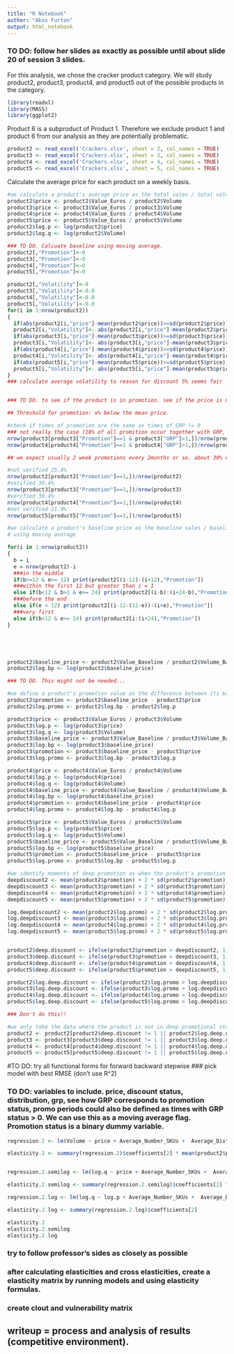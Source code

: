 ```yaml
---
title: "R Notebook"
author: "Akos Furton"
output: html_notebook
---
```


### TO DO: follow her slides as exactly as possible until about slide 20 of session 3 slides.

For this analysis, we chose the cracker product category. We will study product2, product3, product4, and product5 out of the possible products in the category.

```r
library(readxl)
library(MASS)
library(ggplot2)
```

Product 6 is a subproduct of Product 1. Therefore we exclude product 1 and product 6 from our analysis as they are potentially problematic.

```r
product2 <- read_excel('Crackers.xlsx', sheet = 2, col_names = TRUE)
product3 <- read_excel('Crackers.xlsx', sheet = 3, col_names = TRUE)
product4 <- read_excel('Crackers.xlsx', sheet = 4, col_names = TRUE)
product5 <- read_excel('Crackers.xlsx', sheet = 5, col_names = TRUE)
```

Calculate the average price for each product on a weekly basis.
```r
#we calculate a product's average price as the total sales / total volume sold
product2$price <- product2$Value_Euros / product2$Volume
product3$price <- product3$Value_Euros / product3$Volume
product4$price <- product4$Value_Euros / product4$Volume
product5$price <- product5$Value_Euros / product5$Volume
product2$log.p <- log(product2$price)
product2$log.q <- log(product2$Volume)

### TO DO. Calcuate baseline using moving average. 
product2[,"Promotion"]<-0
product3[,"Promotion"]<-0
product4[,"Promotion"]<-0
product5[,"Promotion"]<-0

product2[,"Volatility"]<-0
product3[,"Volatility"]<-0.0
product4[,"Volatility"]<-0.0
product5[,"Volatility"]<-0.0
for(i in 1:nrow(product2))
{
  if(abs(product2[i,"price"]-mean(product2$price))>=sd(product2$price)) product2[i,"Promotion"]<-1
  product2[i,"Volatility"]<- abs(product2[i,"price"]-mean(product2$price))/product2[i,"price"]
  if(abs(product3[i,"price"]-mean(product3$price))>=sd(product3$price)) product3[i,"Promotion"]<-1
  product3[i,"Volatility"]<- abs(product3[i,"price"]-mean(product3$price))/product3[i,"price"]
  if(abs(product4[i,"price"]-mean(product4$price))>=sd(product4$price)) product4[i,"Promotion"]<-1
  product4[i,"Volatility"]<- abs(product4[i,"price"]-mean(product4$price))/product4[i,"price"]
  if(abs(product5[i,"price"]-mean(product5$price))>=sd(product5$price)) product5[i,"Promotion"]<-1
  product5[i,"Volatility"]<- abs(product5[i,"price"]-mean(product5$price))/product5[i,"price"]
}
### calculate average volatility to reason for discount 5% seems fair


### TO DO. to see if the product is in promotion. see if the price is more than 1sd away from the mean price. see if the volume is more than 1sd away from the mean volume. (also look at volume one period later) also graph the product sales and prices over time to visually inspect jumps.

## Threshold for promotion: x% below the mean price.

#check if times of promotion are the same as times of GRP != 0
### not really the case (18% of all promition occur together with GRP, 25% for product4)
nrow(product3[product3["Promotion"]==1 & product3["GRP"]>1,])/nrow(product3[product3["Promotion"]==1,])
nrow(product4[product4["Promotion"]==1 & product4["GRP"]>1,])/nrow(product4[product4["Promotion"]==1,])

## we expect usually 2 week promotions every 2months or so. about 30% of the time we expect the product to be in promotion state.

#not verified 25.4%
nrow(product2[product2["Promotion"]==1,])/nrow(product2)
#verified 30.4%
nrow(product3[product3["Promotion"]==1,])/nrow(product3)
#verified 30.4%
nrow(product4[product4["Promotion"]==1,])/nrow(product4)
#not verified 21.9%
nrow(product5[product5["Promotion"]==1,])/nrow(product5)

#we calculate a product's baseline price as the baseline sales / baseline volume
# using moving average

for(i in 1:nrow(product2))
{
  b = i
  e = nrow(product2)-i
  ###in the middle
  if(b>=12 & e>= 12) print(product2[(i-12):(i+12),"Promotion"])
  ###within the first 12 but greater than i = 1
  else if(b<12 & b>1 & e>= 24) print(product2[(i-b):(i+24-b),"Promotion"])
  ###before the end
  else if(e < 12) print(product2[(i-12-(12-e)):(i+e),"Promotion"])
  ###very first
  else if(b<12 & e>= 24) print(product2[i:(i+24),"Promotion"])
}





product2$baseline_price <- product2$Value_Baseline / product2$Volume_Baseline
product2$log.bp <- log(product2$baseline_price)

### TO DO. This might not be needed...

#we define a product's promotion value as the difference between its baseline price and its actual sale price
product2$promotion <- product2$baseline_price - product2$price
product2$log.promo <- product2$log.bp - product2$log.p

product3$price <- product3$Value_Euros / product3$Volume
product3$log.p <- log(product3$price)
product3$log.q <- log(product3$Volume)
product3$baseline_price <- product3$Value_Baseline / product3$Volume_Baseline
product3$log.bp <- log(product3$baseline_price)
product3$promotion <- product3$baseline_price - product3$price
product3$log.promo <- product3$log.bp - product3$log.p

product4$price <- product4$Value_Euros / product4$Volume
product4$log.p <- log(product4$price)
product4$log.q <- log(product4$Volume)
product4$baseline_price <- product4$Value_Baseline / product4$Volume_Baseline
product4$log.bp <- log(product4$baseline_price)
product4$promotion <- product4$baseline_price - product4$price
product4$log.promo <- product4$log.bp - product4$log.p

product5$price <- product5$Value_Euros / product5$Volume
product5$log.p <- log(product5$price)
product5$log.q <- log(product5$Volume)
product5$baseline_price <- product5$Value_Baseline / product5$Volume_Baseline
product5$log.bp <- log(product5$baseline_price)
product5$promotion <- product5$baseline_price - product5$price
product5$log.promo <- product5$log.bp - product5$log.p
```

```r
#we identify moments of deep promotion as when the product's promotion is greater than twice its average promotional value
deepdiscount2 <- mean(product2$promotion) + 2 * sd(product2$promotion)
deepdiscount3 <- mean(product3$promotion) + 2 * sd(product3$promotion)
deepdiscount4 <- mean(product4$promotion) + 2 * sd(product4$promotion)
deepdiscount5 <- mean(product5$promotion) + 2 * sd(product5$promotion)

log.deepdiscount2 <- mean(product2$log.promo) + 2 * sd(product2$log.promo)
log.deepdiscount3 <- mean(product3$log.promo) + 2 * sd(product3$log.promo)
log.deepdiscount4 <- mean(product4$log.promo) + 2 * sd(product4$log.promo)
log.deepdiscount5 <- mean(product5$log.promo) + 2 * sd(product5$log.promo)


product2$deep.discount <- ifelse(product2$promotion > deepdiscount2, 1, 0)
product3$deep.discount <- ifelse(product3$promotion > deepdiscount3, 1, 0)
product4$deep.discount <- ifelse(product4$promotion > deepdiscount4, 1, 0)
product5$deep.discount <- ifelse(product5$promotion > deepdiscount5, 1, 0)

product2$log.deep.discount <- ifelse(product2$log.promo > log.deepdiscount2, 1, 0)
product3$log.deep.discount <- ifelse(product3$log.promo > log.deepdiscount3, 1, 0)
product4$log.deep.discount <- ifelse(product4$log.promo > log.deepdiscount4, 1, 0)
product5$log.deep.discount <- ifelse(product5$log.promo > log.deepdiscount5, 1, 0)

```

```r
### Don't do this!!

#we only take the data where the product is not in deep promotional state
product2 <- product2[product2$deep.discount != 1 || product2$log.deep.discount != 1,]
product3 <- product3[product3$deep.discount != 1 || product3$log.deep.discount != 1,]
product4 <- product4[product4$deep.discount != 1 || product4$log.deep.discount != 1,]
product5 <- product5[product5$deep.discount != 1 || product5$log.deep.discount != 1,]
```



#TO DO: try all functional forms for forward backward stepwise
### pick model with best RMSE (don't use R^2)

### TO DO: variables to include. price, discount status, distribution, grp, see how GRP corresponds to promotion status, promo periods could also be defined as times with GRP status > 0. We can use this as a moving average flag. Promotion status is a binary dummy variable.
```r
regression.2 <- lm(Volume ~ price + Average_Number_SKUs +  Average_Distribution, data = product2)

elasticity.2 <- summary(regression.2)$coefficients[2] * mean(product2$price) / mean(product2$Volume)


regression.2.semilog <- lm(log.q ~ price + Average_Number_SKUs +  Average_Distribution, data = product2)

elasticity.2.semilog <- summary(regression.2.semilog)$coefficients[2] * mean(product2$price)

regression.2.log <- lm(log.q ~ log.p + Average_Number_SKUs +  Average_Distribution, data = product2)

elasticity.2.log <- summary(regression.2.log)$coefficients[2]

elasticity.2
elasticity.2.semilog
elasticity.2.log


```

### try to follow professor's sides as closely as possible

### after calculating elasticities and cross elasticities, create a elasticity matrix by running models and using elasticity formulas.

### create clout and vulnerability matrix


## writeup = process and analysis of results (competitive environment).  







